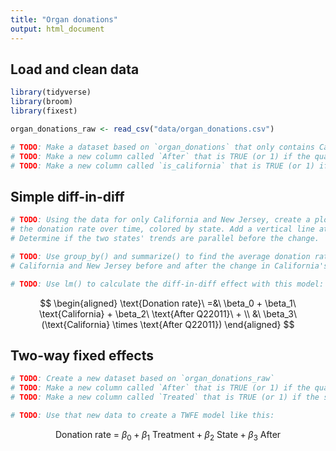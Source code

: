 ```yaml
---
title: "Organ donations"
output: html_document
---
```


## Load and clean data

```r
library(tidyverse)
library(broom)
library(fixest)

organ_donations_raw <- read_csv("data/organ_donations.csv")
```

```r
# TODO: Make a dataset based on `organ_donations` that only contains California and New Jersey
# TODO: Make a new column called `After` that is TRUE (or 1) if the quarter is Q32011, Q42011, or Q12012 (or if Quarter_num is 4, 5, or 6)
# TODO: Make a new column called `is_california` that is TRUE (or 1) if the state is California
```


## Simple diff-in-diff

```r
# TODO: Using the data for only California and New Jersey, create a plot that shows
# the donation rate over time, colored by state. Add a vertical line at Q22011 (or Quarter_num = 3).
# Determine if the two states' trends are parallel before the change.
```

```r
# TODO: Use group_by() and summarize() to find the average donation rate in
# California and New Jersey before and after the change in California's policy
```

```r
# TODO: Use lm() to calculate the diff-in-diff effect with this model:
```

$$
\begin{aligned}
\text{Donation rate}\ =&\ \beta_0 + \beta_1\ \text{California} + \beta_2\ \text{After Q22011}\ + \\
&\ \beta_3\ (\text{California} \times \text{After Q22011})
\end{aligned}
$$


## Two-way fixed effects

```r
# TODO: Create a new dataset based on `organ_donations_raw` 
# TODO: Make a new column called `After` that is TRUE (or 1) if the quarter is Q32011, Q42011, or Q12012 (or if Quarter_num is 4, 5, or 6)
# TODO: Make a new column called `Treated` that is TRUE (or 1) if the state is California and After is TRUE/1
```

```r
# TODO: Use that new data to create a TWFE model like this:
```

$$
\text{Donation rate}\ =\ \beta_0 + \beta_1\ \text{Treatment} + \beta_2\ \text{State} + \beta_3\ \text{After}
$$
